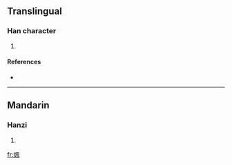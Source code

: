 ==Translingual==

===Han character===
{{Han char|rn=86|rad=火|as=09|sn=13|four=|canj=火竹弓戈 (FHNI)}}

# {{defn|Han|sort=火09}}

====References====
* {{Han ref|kx=0676.010|dkj=19175|dj=1087.060|hdz=32219.060|uh=7148|ud=29000}}

----

==Mandarin==

===Hanzi===
{{cmn-hanzi|pin=[[fèng]] ([[feng4]]), [[làn]] ([[lan4]])|wg=feng<sup>4</sup>, lan<sup>4</sup>}}

# {{defn|Mandarin}}

[[fr:煈]]